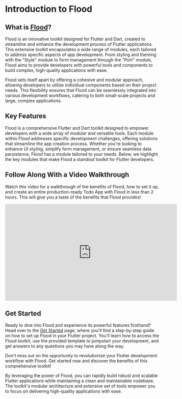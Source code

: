
# Introduction to Flood

## What is [Flood](https://www.flooddev.com)?

Flood is an innovative toolkit designed for Flutter and Dart, created to streamline and enhance the development process of Flutter applications. This extensive toolkit encapsulates a wide range of modules, each tailored to address specific aspects of app development. From styling and theming with the "Style" module to form management through the "Port" module, Flood aims to provide developers with powerful tools and components to build complex, high-quality applications with ease.

Flood sets itself apart by offering a cohesive and modular approach, allowing developers to utilize individual components based on their project needs. This flexibility ensures that Flood can be seamlessly integrated into various development workflows, catering to both small-scale projects and large, complex applications.

## Key Features

Flood is a comprehensive Flutter and Dart toolkit designed to empower developers with a wide array of modular and versatile tools. Each module within Flood addresses specific development challenges, offering solutions that streamline the app creation process. Whether you're looking to enhance UI styling, simplify form management, or ensure seamless data persistence, Flood has a module tailored to your needs. Below, we highlight the key modules that make Flood a standout toolkit for Flutter developers.

<Cards>
    <DescriptionCard
        title="Pond"
        description="The foundation of Flood, Pond provides a modular ecosystem for managing core components, CLI utilities, and app-specific enhancements."
        href="/pond"
        arrow
    />
    <DescriptionCard
        title="Style"
        description="A comprehensive theming and styling system that simplifies the visual design of your Flutter applications."
        href="/style"
        arrow
    />
    <DescriptionCard
        title="Port"
        description="A module for defining, validating, and managing form data, with automatic UI generation capabilities."
        href="/port"
        arrow
    />
    <DescriptionCard
        title="Drop"
        description="A toolkit for creating a robust data layer, with support for Entities, ValueObjects, Repositories, and Queries."
        href="/drop"
        arrow
    />
    <DescriptionCard
        title="Asset"
        description="A module for saving, retrieving, securing, selecting, and synchronizing assets across all environments."
        href="/asset"
        arrow
    />
    <DescriptionCard
        title="Environment"
        description="A set of components for managing application configurations across different environments."
        href="/environment"
        arrow
    />
    <DescriptionCard
        title="Automate"
        description="A powerful module for defining and executing automated tasks and workflows within your Flood application."
        href="/automate"
        arrow
    />
    <DescriptionCard
        title="Auth"
        description="A unified authentication system with flexible AuthService implementations and seamless Flutter integration."
        href="/auth"
        arrow
    />
    <DescriptionCard
        title="Debug"
        description="A suite of tools and utilities for debugging and inspecting your Flood application at runtime."
        href="/debug"
        arrow
    />
    <DescriptionCard
        title="Persistence"
        description="A comprehensive solution for data storage and retrieval across various data sources."
        href="/persistence"
        arrow
    />
    <DescriptionCard
        title="Model"
        description="A foundation for managing and transforming data states within your Flutter applications."
        href="/model"
        arrow
    />
</Cards>

## Follow Along With a Video Walkthrough

Watch this video for a walkthrough of the benefits of Flood, how to set it up, and create an entire production-ready Todo App with Flood in less than 2 hours. This will give you a taste of the benefits that Flood provides!

<iframe
    width="560"
    height="315"
    src="https://www.youtube.com/embed/I-s2sBPGPwQ?si=W9VNf13tc4lhO7zD"
    title="YouTube video player"
    frameborder="0"
    allow="accelerometer; autoplay; clipboard-write; encrypted-media; gyroscope; picture-in-picture; web-share"
    referrerpolicy="strict-origin-when-cross-origin"
    allowfullscreen
></iframe>

## Get Started

Ready to dive into Flood and experience its powerful features firsthand? Head over to the [Get Started](/get-started) page, where you'll find a step-by-step guide on how to set up Flood in your Flutter project. You'll learn how to access the Flood toolkit, use the provided template to jumpstart your development, and get answers to any questions you may have along the way.

Don't miss out on the opportunity to revolutionize your Flutter development workflow with Flood. Get started now and discover the benefits of this comprehensive toolkit!

By leveraging the power of Flood, you can rapidly build robust and scalable Flutter applications while maintaining a clean and maintainable codebase. The toolkit's modular architecture and extensive set of tools empower you to focus on delivering high-quality applications with ease.

